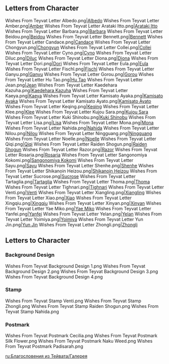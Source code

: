 {{Event Tabs}}
==Letters from Character==
<gallery>

Wishes From Teyvat Letter Albedo.png|[[Albedo]]
Wishes From Teyvat Letter Amber.png|[[Amber]]
Wishes From Teyvat Letter Arataki Itto.png|[[Arataki Itto]]
Wishes From Teyvat Letter Barbara.png|[[Barbara]]
Wishes From Teyvat Letter Beidou.png|[[Beidou]]
Wishes From Teyvat Letter Bennett.png|[[Bennett]]
Wishes From Teyvat Letter Candace.png|[[Candace]]
Wishes From Teyvat Letter Chongyun.png|[[Chongyun]]
Wishes From Teyvat Letter Collei.png|[[Collei]]
Wishes From Teyvat Letter Cyno.png|[[Cyno]]
Wishes From Teyvat Letter Diluc.png|[[Diluc]]
Wishes From Teyvat Letter Diona.png|[[Diona]]
Wishes From Teyvat Letter Dori.png|[[Dori]]
Wishes From Teyvat Letter Eula.png|[[Eula]]
Wishes From Teyvat Letter Fischl.png|[[Fischl]]
Wishes From Teyvat Letter Ganyu.png|[[Ganyu]]
Wishes From Teyvat Letter Gorou.png|[[Gorou]]
Wishes From Teyvat Letter Hu Tao.png|[[Hu Tao]]
Wishes From Teyvat Letter Jean.png|[[Jean]]
Wishes From Teyvat Letter Kaedehara Kazuha.png|[[Kaedehara Kazuha]]
Wishes From Teyvat Letter Kaeya.png|[[Kaeya]]
Wishes From Teyvat Letter Kamisato Ayaka.png|[[Kamisato Ayaka]]
Wishes From Teyvat Letter Kamisato Ayato.png|[[Kamisato Ayato]]
Wishes From Teyvat Letter Keqing.png|[[Keqing]]
Wishes From Teyvat Letter Klee.png|[[Klee]]
Wishes From Teyvat Letter Kujou Sara.png|[[Kujou Sara]]
Wishes From Teyvat Letter Kuki Shinobu.png|[[Kuki Shinobu]]
Wishes From Teyvat Letter Lisa.png|[[Lisa]]
Wishes From Teyvat Letter Mona.png|[[Mona]]
Wishes From Teyvat Letter Nahida.png|[[Nahida]]
Wishes From Teyvat Letter Nilou.png|[[Nilou]]
Wishes From Teyvat Letter Ningguang.png|[[Ningguang]]
Wishes From Teyvat Letter Noelle.png|[[Noelle]]
Wishes From Teyvat Letter Qiqi.png|[[Qiqi]]
Wishes From Teyvat Letter Raiden Shogun.png|[[Raiden Shogun]]
Wishes From Teyvat Letter Razor.png|[[Razor]]
Wishes From Teyvat Letter Rosaria.png|[[Rosaria]]
Wishes From Teyvat Letter Sangonomiya Kokomi.png|[[Sangonomiya Kokomi]]
Wishes From Teyvat Letter Sayu.png|[[Sayu]]
Wishes From Teyvat Letter Shenhe.png|[[Shenhe]]
Wishes From Teyvat Letter Shikanoin Heizou.png|[[Shikanoin Heizou]]
Wishes From Teyvat Letter Sucrose.png|[[Sucrose]]
Wishes From Teyvat Letter Tartaglia.png|[[Tartaglia]]
Wishes From Teyvat Letter Thoma.png|[[Thoma]]
Wishes From Teyvat Letter Tighnari.png|[[Tighnari]]
Wishes From Teyvat Letter Venti.png|[[Venti]]
Wishes From Teyvat Letter Xiangling.png|[[Xiangling]]
Wishes From Teyvat Letter Xiao.png|[[Xiao]]
Wishes From Teyvat Letter Xingqiu.png|[[Xingqiu]]
Wishes From Teyvat Letter Xinyan.png|[[Xinyan]]
Wishes From Teyvat Letter Yae Miko.png|[[Yae Miko]]
Wishes From Teyvat Letter Yanfei.png|[[Yanfei]]
Wishes From Teyvat Letter Yelan.png|[[Yelan]]
Wishes From Teyvat Letter Yoimiya.png|[[Yoimiya]]
Wishes From Teyvat Letter Yun Jin.png|[[Yun Jin]]
Wishes From Teyvat Letter Zhongli.png|[[Zhongli]]
</gallery>

==Letters to Character==
===Background Design===
<gallery>
Wishes From Teyvat Background Design 1.png
Wishes From Teyvat Background Design 2.png
Wishes From Teyvat Background Design 3.png
Wishes From Teyvat Background Design 4.png
</gallery>

===Stamp===
<gallery>
Wishes From Teyvat Stamp Venti.png
Wishes From Teyvat Stamp Zhongli.png
Wishes From Teyvat Stamp Raiden Shogun.png
Wishes From Teyvat Stamp Nahida.png
</gallery>

===Postmark===
<gallery>
Wishes From Teyvat Postmark Cecilia.png
Wishes From Teyvat Postmark Silk Flower.png
Wishes From Teyvat Postmark Naku Weed.png
Wishes From Teyvat Postmark Padisarah.png
</gallery>

[[ru:Благословения из Тейвата/Галерея]]